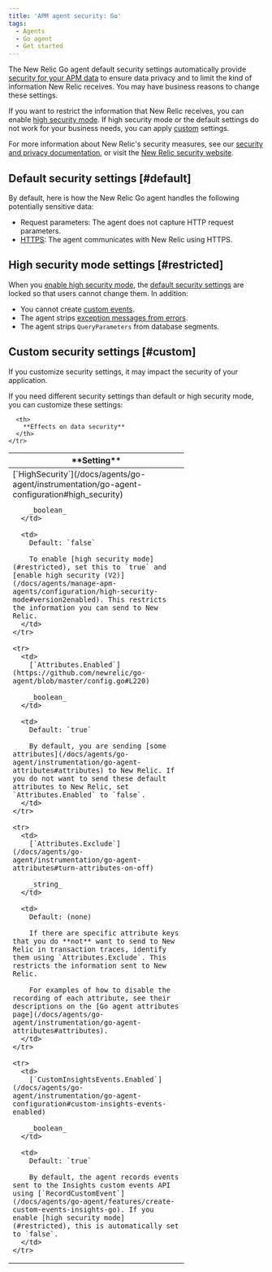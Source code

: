 ```yaml
---
title: 'APM agent security: Go'
tags:
  - Agents
  - Go agent
  - Get started
---
```


The New Relic Go agent default security settings automatically provide [security for your APM data](/docs/using-new-relic/new-relic-security/security/apm-agent-data-security) to ensure data privacy and to limit the kind of information New Relic receives. You may have business reasons to change these settings.

If you want to restrict the information that New Relic receives, you can enable [high security mode](#restricted). If high security mode or the default settings do not work for your business needs, you can apply [custom](#custom) settings.

For more information about New Relic's security measures, see our [security and privacy documentation](/docs/using-new-relic/new-relic-security/security/security-matters-data-privacy-new-relic), or visit the [New Relic security website](https://newrelic.com/why-new-relic/security).

## Default security settings [#default]

By default, here is how the New Relic Go agent handles the following potentially sensitive data:

* Request parameters: The agent does not capture HTTP request parameters.
* [HTTPS](/docs/agents/go-agent/instrumentation/go-agent-configuration#use-tls): The agent communicates with New Relic using HTTPS.

## High security mode settings [#restricted]

When you [enable high security mode](/docs/agents/go-agent/instrumentation/go-agent-configuration#high_security), the [default security settings](#default) are locked so that users cannot change them. In addition:

* You cannot create [custom events](/docs/agents/go-agent/features/create-custom-events-insights-go).
* The agent strips [exception messages from errors](https://github.com/newrelic/go-agent/blob/master/GUIDE.md#error-reporting).
* The agent strips `QueryParameters` from database segments.

## Custom security settings [#custom]

<Callout variant="caution">
  If you customize security settings, it may impact the security of your application.
</Callout>

If you need different security settings than default or high security mode, you can customize these settings:

<Table>
  <thead>
    <tr>
      <th width="330px">
        **Setting**
      </th>

      <th>
        **Effects on data security**
      </th>
    </tr>
  </thead>

  <tbody>
    <tr>
      <td>
        [`HighSecurity`](/docs/agents/go-agent/instrumentation/go-agent-configuration#high_security)

        _boolean_
      </td>

      <td>
        Default: `false`

        To enable [high security mode](#restricted), set this to `true` and [enable high security (V2)](/docs/agents/manage-apm-agents/configuration/high-security-mode#version2enabled). This restricts the information you can send to New Relic.
      </td>
    </tr>

    <tr>
      <td>
        [`Attributes.Enabled`](https://github.com/newrelic/go-agent/blob/master/config.go#L220)

        _boolean_
      </td>

      <td>
        Default: `true`

        By default, you are sending [some attributes](/docs/agents/go-agent/instrumentation/go-agent-attributes#attributes) to New Relic. If you do not want to send these default attributes to New Relic, set `Attributes.Enabled` to `false`.
      </td>
    </tr>

    <tr>
      <td>
        [`Attributes.Exclude`](/docs/agents/go-agent/instrumentation/go-agent-attributes#turn-attributes-on-off)

        _string_
      </td>

      <td>
        Default: (none)

        If there are specific attribute keys that you do **not** want to send to New Relic in transaction traces, identify them using `Attributes.Exclude`. This restricts the information sent to New Relic.

        For examples of how to disable the recording of each attribute, see their descriptions on the [Go agent attributes page](/docs/agents/go-agent/instrumentation/go-agent-attributes#attributes).
      </td>
    </tr>

    <tr>
      <td>
        [`CustomInsightsEvents.Enabled`](/docs/agents/go-agent/instrumentation/go-agent-configuration#custom-insights-events-enabled)

        _boolean_
      </td>

      <td>
        Default: `true`

        By default, the agent records events sent to the Insights custom events API using [`RecordCustomEvent`](/docs/agents/go-agent/features/create-custom-events-insights-go). If you enable [high security mode](#restricted), this is automatically set to `false`.
      </td>
    </tr>
  </tbody>
</Table>
